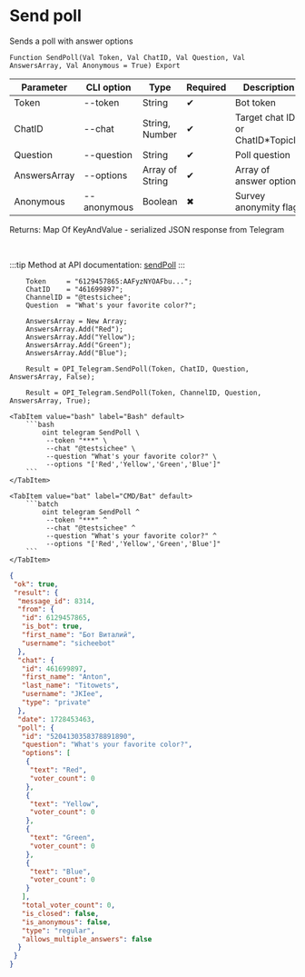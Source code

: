 ﻿---
sidebar_position: 10
description: Send poll and other functions to work with Telegram in the Open Integration Package, a free open-source integration library for 1C:Enterprise 8, OneScript and CLI
keywords: [1C, 1С, 1С:Enterprise, 1С:Enterprise 8.3, API, Integration, Services, Exchange, OneScript, CLI, Telegram]
---


# Send poll
 Sends a poll with answer options



`Function SendPoll(Val Token, Val ChatID, Val Question, Val AnswersArray, Val Anonymous = True) Export`

  | Parameter | CLI option | Type | Required | Description |
  |-|-|-|-|-|
  | Token | --token | String | &#x2714; | Bot token |
  | ChatID | --chat | String, Number | &#x2714; | Target chat ID or ChatID*TopicID |
  | Question | --question | String | &#x2714; | Poll question |
  | AnswersArray | --options | Array of String | &#x2714; | Array of answer options |
  | Anonymous | --anonymous | Boolean | &#x2716; | Survey anonymity flag |

  
  Returns:  Map Of KeyAndValue - serialized JSON response from Telegram

<br/>

:::tip
Method at API documentation: [sendPoll](https://core.telegram.org/bots/api#sendpoll)
:::
<br/>



```bsl title="1C:Enterprise/OneScript code example"
    Token     = "6129457865:AAFyzNYOAFbu...";
    ChatID    = "461699897";
    ChannelID = "@testsichee";
    Question  = "What's your favorite color?";

    AnswersArray = New Array;
    AnswersArray.Add("Red");
    AnswersArray.Add("Yellow");
    AnswersArray.Add("Green");
    AnswersArray.Add("Blue");

    Result = OPI_Telegram.SendPoll(Token, ChatID, Question, AnswersArray, False);

    Result = OPI_Telegram.SendPoll(Token, ChannelID, Question, AnswersArray, True);
```
 

 <Tabs>
  
    <TabItem value="bash" label="Bash" default>
        ```bash
            oint telegram SendPoll \
             --token "***" \
             --chat "@testsichee" \
             --question "What's your favorite color?" \
             --options "['Red','Yellow','Green','Blue']"
        ```
    </TabItem>
  
    <TabItem value="bat" label="CMD/Bat" default>
        ```batch
            oint telegram SendPoll ^
             --token "***" ^
             --chat "@testsichee" ^
             --question "What's your favorite color?" ^
             --options "['Red','Yellow','Green','Blue']"
        ```
    </TabItem>
</Tabs>


```json title="Result"
{
 "ok": true,
 "result": {
  "message_id": 8314,
  "from": {
   "id": 6129457865,
   "is_bot": true,
   "first_name": "Бот Виталий",
   "username": "sicheebot"
  },
  "chat": {
   "id": 461699897,
   "first_name": "Anton",
   "last_name": "Titowets",
   "username": "JKIee",
   "type": "private"
  },
  "date": 1728453463,
  "poll": {
   "id": "5204130358378891890",
   "question": "What's your favorite color?",
   "options": [
    {
     "text": "Red",
     "voter_count": 0
    },
    {
     "text": "Yellow",
     "voter_count": 0
    },
    {
     "text": "Green",
     "voter_count": 0
    },
    {
     "text": "Blue",
     "voter_count": 0
    }
   ],
   "total_voter_count": 0,
   "is_closed": false,
   "is_anonymous": false,
   "type": "regular",
   "allows_multiple_answers": false
  }
 }
}
```
